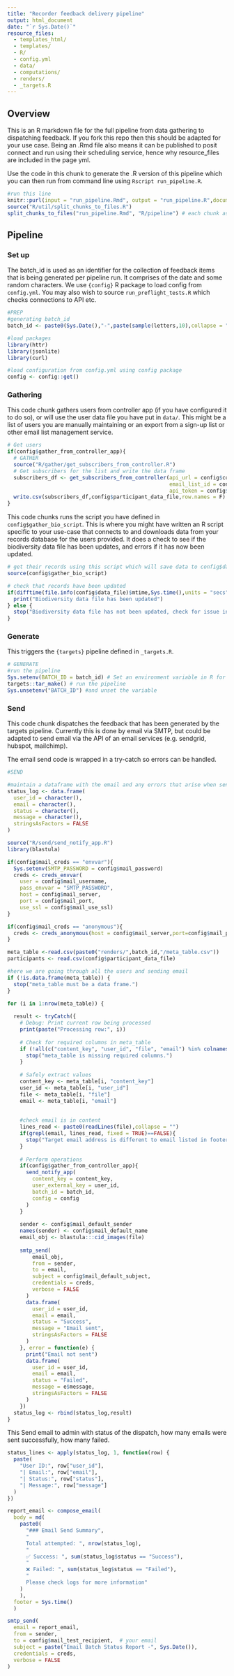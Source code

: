 ```yaml
---
title: "Recorder feedback delivery pipeline"
output: html_document
date: "`r Sys.Date()`"
resource_files:
  - templates_html/
  - templates/
  - R/
  - config.yml
  - data/
  - computations/
  - renders/
  - _targets.R
---
```


## Overview

This is an R markdown file for the full pipeline from data gathering to dispatching feedback. If you fork this repo then this should be adapted for your use case. Being an .Rmd file also means it can be published to posit connect and run using their scheduling service, hence why resource_files are included in the page yml. 

Use the code in this chunk to generate the .R version of this pipeline which you can then run from command line using `Rscript run_pipeline.R`.

```r
#run this line 
knitr::purl(input = "run_pipeline.Rmd", output = "run_pipeline.R",documentation = 0)
source("R/util/split_chunks_to_files.R")
split_chunks_to_files("run_pipeline.Rmd", "R/pipeline") # each chunk as separate file if needed for step by step orchestration
```

## Pipeline

### Set up

The batch_id is used as an identifier for the collection of feedback items that is being generated per pipeline run. It comprises of the date and some random characters. We use `{config}` R package to load config from `config.yml`. You may also wish to source `run_preflight_tests.R` which checks connections to API etc.

```r
#PREP
#generating batch_id
batch_id <- paste0(Sys.Date(),"-",paste(sample(letters,10),collapse = ""))

#load packages
library(httr)
library(jsonlite)
library(curl)

#load configuration from config.yml using config package
config <- config::get()
```

### Gathering

This code chunk gathers users from controller app (if you have configured it to do so), or will use the user data file you have put in `data/`. This might be a list of users you are manually maintaining or an export from a sign-up list or other email list management service.

```r
# Get users
if(config$gather_from_controller_app){
  # GATHER
  source("R/gather/get_subscribers_from_controller.R")
  # Get subscribers for the list and write the data frame
  subscribers_df <- get_subscribers_from_controller(api_url = config$controller_app_base_url, 
                                                    email_list_id = config$controller_app_list_id, 
                                                    api_token = config$controller_app_api_key) 
  write.csv(subscribers_df,config$participant_data_file,row.names = F)
}

```

This code chunks runs the script you have defined in `config$gather_bio_script`. This is where you might have written an R script specific to your use-case that connects to and downloads data from your records database for the users provided. It does a check to see if the biodiversity data file has been updates, and errors if it has now been updated.

```r
# get their records using this script which will save data to config$data_file
source(config$gather_bio_script)

# check that records have been updated
if(difftime(file.info(config$data_file)$mtime,Sys.time(),units = "secs") < 30){
  print("Biodiversity data file has been updated")
} else {
  stop("Biodiversity data file has not been updated, check for issue in gather script")
}

```

### Generate

This triggers the `{targets}` pipeline defined in `_targets.R`.

```r
# GENERATE
#run the pipeline
Sys.setenv(BATCH_ID = batch_id) # Set an environment variable in R for the batch code
targets::tar_make() # run the pipeline
Sys.unsetenv("BATCH_ID") #and unset the variable
```

### Send

This code chunk dispatches the feedback that has been generated by the targets pipeline. Currently this is done by email via SMTP, but could be adapted to send email via the API of an email services (e.g. sendgrid, hubspot, mailchimp).

The email send code is wrapped in a try-catch so errors can be handled.

```r
#SEND

#maintain a dataframe with the email and any errors that arise when sending
status_log <- data.frame(
  user_id = character(),
  email = character(),
  status = character(),
  message = character(),
  stringsAsFactors = FALSE
)

source("R/send/send_notify_app.R")
library(blastula)

if(config$mail_creds == "envvar"){
  Sys.setenv(SMTP_PASSWORD = config$mail_password)
  creds <- creds_envvar(
    user = config$mail_username,
    pass_envvar = "SMTP_PASSWORD",
    host = config$mail_server,
    port = config$mail_port,
    use_ssl = config$mail_use_ssl)
}

if(config$mail_creds == "anonymous"){
  creds <- creds_anonymous(host = config$mail_server,port=config$mail_port,use_ssl = config$mail_use_ssl)
}

meta_table <-read.csv(paste0("renders/",batch_id,"/meta_table.csv"))
participants <- read.csv(config$participant_data_file)

#here we are going through all the users and sending email
if (!is.data.frame(meta_table)) {
  stop("meta_table must be a data frame.")
}

for (i in 1:nrow(meta_table)) {
  
  result <- tryCatch({
    # Debug: Print current row being processed
    print(paste("Processing row:", i))
    
    # Check for required columns in meta_table
    if (!all(c("content_key", "user_id", "file", "email") %in% colnames(meta_table))) {
      stop("meta_table is missing required columns.")
    }
    
    # Safely extract values
    content_key <- meta_table[i, "content_key"]
    user_id <- meta_table[i, "user_id"]
    file <- meta_table[i, "file"]
    email <- meta_table[i, "email"]
    
    
    #check email is in content
    lines_read <- paste0(readLines(file),collapse = "")
    if(grepl(email, lines_read, fixed = TRUE)==FALSE){
      stop("Target email address is different to email listed in footer")
    }
    
    # Perform operations
    if(config$gather_from_controller_app){
      send_notify_app(
        content_key = content_key,
        user_external_key = user_id,
        batch_id = batch_id,
        config = config
      )
    }
    
    sender <- config$mail_default_sender
    names(sender) <- config$mail_default_name
    email_obj <- blastula:::cid_images(file)
    
    smtp_send(
        email_obj,
        from = sender,
        to = email,
        subject = config$mail_default_subject,
        credentials = creds,
        verbose = FALSE
      )
      data.frame(
        user_id = user_id,
        email = email,
        status = "Success",
        message = "Email sent",
        stringsAsFactors = FALSE
      )
    }, error = function(e) {
      print("Email not sent")
      data.frame(
        user_id = user_id,
        email = email,
        status = "Failed",
        message = e$message,
        stringsAsFactors = FALSE
      )
    })
  status_log <- rbind(status_log,result)
}
```

This Send email to admin with status of the dispatch, how many emails were sent successfully, how many failed.

```r
status_lines <- apply(status_log, 1, function(row) {
  paste(
    "User ID:", row["user_id"], 
    "| Email:", row["email"], 
    "| Status:", row["status"], 
    "| Message:", row["message"]
  )
})

report_email <- compose_email(
  body = md(
    paste0(
      "### Email Send Summary",
      "
      Total attempted: ", nrow(status_log),
      "
      ✅ Success: ", sum(status_log$status == "Success"), 
      "
      ❌ Failed: ", sum(status_log$status == "Failed"),
      "
      Please check logs for more information"
    )
    ),
  footer = Sys.time()
  )

smtp_send(
  email = report_email,
  from = sender,
  to = config$mail_test_recipient,  # your email
  subject = paste("Email Batch Status Report -", Sys.Date()),
  credentials = creds,
  verbose = FALSE
)
```
